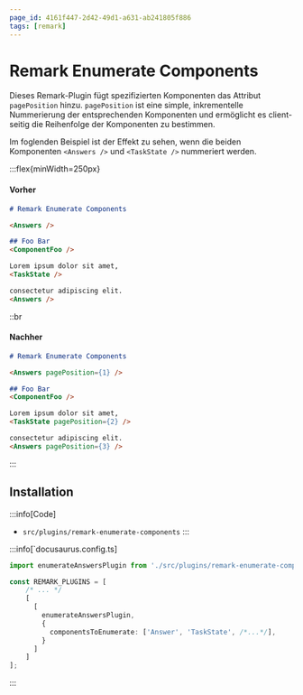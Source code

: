 ```yaml
---
page_id: 4161f447-2d42-49d1-a631-ab241805f886
tags: [remark]
---
```


# Remark Enumerate Components

Dieses Remark-Plugin fügt spezifizierten Komponenten das Attribut `pagePosition` hinzu. `pagePosition` ist eine simple, inkrementelle Nummerierung der entsprechenden Komponenten und ermöglicht es client-seitig die Reihenfolge der Komponenten zu bestimmen.

Im foglenden Beispiel ist der Effekt zu sehen, wenn die beiden Komponenten `<Answers />` und `<TaskState />` nummeriert werden.

:::flex{minWidth=250px}
#### Vorher
```md
# Remark Enumerate Components

<Answers />

## Foo Bar
<ComponentFoo />

Lorem ipsum dolor sit amet,
<TaskState />

consectetur adipiscing elit.
<Answers />

```
::br
#### Nachher
```md
# Remark Enumerate Components

<Answers pagePosition={1} />

## Foo Bar
<ComponentFoo />

Lorem ipsum dolor sit amet,
<TaskState pagePosition={2} />

consectetur adipiscing elit.
<Answers pagePosition={3} />

```
:::



## Installation

:::info[Code]
- `src/plugins/remark-enumerate-components`
:::

:::info[`docusaurus.config.ts]
```ts
import enumerateAnswersPlugin from './src/plugins/remark-enumerate-components/plugin';

const REMARK_PLUGINS = [
    /* ... */
    [
      [
        enumerateAnswersPlugin,
        {
          componentsToEnumerate: ['Answer', 'TaskState', /*...*/],
        }
      ]
    ]
];
```
:::